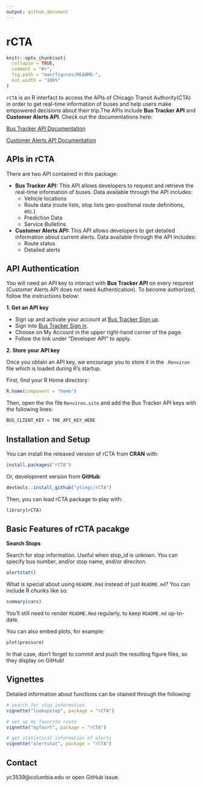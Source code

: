 ```yaml
---
output: github_document
---
```


<!-- README.md is generated from README.Rmd. Please edit that file -->

rCTA
=====

```r
knitr::opts_chunk$set(
  collapse = TRUE,
  comment = "#>",
  fig.path = "man/figures/README-",
  out.width = "100%"
)
```


`rCTA` is an R interfact to access the APIs of Chicago Transit Authority(CTA) in order to get real-time information of buses and help users  make empowered decisions about their trip.The APIs include **Bus Tracker API** and **Customer Alerts API**. Check out the documentations here:

[Bus Tracker API Documentation](https://www.transitchicago.com/assets/1/6/cta_Bus_Tracker_API_Developer_Guide_and_Documentation_20160929.pdf)


[Customer Alerts API Documentation](https://www.transitchicago.com/developers/alerts/)

## APIs in rCTA

There are two API contained in this package: 

* **Bus Tracker API:** This API allows developers to request and retrieve the real-time information of buses. 
Data available through the API includes: 
     + Vehicle locations
     + Route data (route lists, stop lists geo-positional route definitions, etc.)
     + Prediction Data
     + Service Bulletins

* **Customer Alerts API:** This API allows developers to get detailed information about current alerts. Data available through the API includes: 
    + Route status
    + Detailed alerts


## API Authentication
You will need an API key to interact with **Bus Tracker API** on every requrest (Customer Alerts API does not need Authentication). To become authorized, follow the instructions below:

**1. Get an API key**

* Sign up and activate your account at [Bus Tracker Sign up](http://www.ctabustracker.com/bustime/createAccount.jsp).
* Sign into [Bus Tracker Sign in](http://www.ctabustracker.com/bustime/login.jsp).
* Choose on My Account in the upper right-hand corner of the page.
* Follow the link under "Developer API" to apply.

**2. Store your API key**

Once you obtain an API key, we encourage you to store it in the `.Renviron` file which is loaded during R's startup. 

First, find your R Home directory:
```r
R.home(component = "home")
```

Then, open the the file `Renviron.site` and add the Bus Tracker API keys with the following lines:
```r
BUS_CLIENT_KEY = THE_API_KEY_HERE
```

## Installation and Setup

You can install the released version of rCTA from **CRAN** with:

```r
install.packages("rCTA")
```
Or, development version from **GitHub**:

```r
devtools::install_github("ytingc/rCTA")
```
Then, you can load rCTA package to play with:
```r
library(rCTA)
```

## Basic Features of rCTA pacakge

**Search Stops**

Search for stop information. Useful when stop_id is unkown. You can specify bus number, and/or stop name, and/or direciton.

```r
alertstat()
```

What is special about using `README.Rmd` instead of just `README.md`? You can include R chunks like so:

```r
summary(cars)
```

You'll still need to render `README.Rmd` regularly, to keep `README.md` up-to-date.

You can also embed plots, for example:

```r
plot(pressure)
```

In that case, don't forget to commit and push the resulting figure files, so they display on GitHub!

## Vignettes

Detailed information about functions can be otained through the following:

```r
# search for stop information
vignette("lookupstop", package = "rCTA")
```

```r
# set up my favorite route
vignette("myfavrt", package = "rCTA")
```

```r
# get statistical information of alerts
vignette("alertstat", package = "rCTA")
```
## Contact
yc3539@columbia.edu or open GitHub issue.

